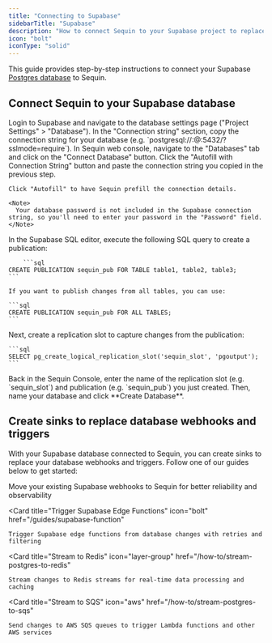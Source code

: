 ```yaml
---
title: "Connecting to Supabase"
sidebarTitle: "Supabase"
description: "How to connect Sequin to your Supabase project to replace webhooks and trigger edge functions."
icon: "bolt"
iconType: "solid"
---
```


This guide provides step-by-step instructions to connect your Supabase [Postgres database](https://supabase.com/docs/guides/database) to Sequin.

## Connect Sequin to your Supabase database

<Steps titleSize="h3">
  <Step title="Get your database connection details">
    Login to Supabase and navigate to the database settings page ("Project Settings" > "Database").
  </Step>
  <Step title="Copy your database connection details">
    In the "Connection string" section, copy the connection string for your database (e.g. `postgresql://<username>:<password>@<host>:5432/<database>?sslmode=require`).
  </Step>
  <Step title="Enter the connection details in Sequin">
    In Sequin web console, navigate to the "Databases" tab and click on the "Connect Database" button. Click the "Autofill with Connection String" button and paste the connection string you copied in the previous step.

    Click "Autofill" to have Sequin prefill the connection details.

    <Note>
      Your database password is not included in the Supabase connection string, so you'll need to enter your password in the "Password" field.
    </Note>
  </Step>
  <Step title="Create a publication">
    In the Supabase SQL editor, execute the following SQL query to create a publication:

        ```sql
    CREATE PUBLICATION sequin_pub FOR TABLE table1, table2, table3;
    ```

    If you want to publish changes from all tables, you can use:

    ```sql
    CREATE PUBLICATION sequin_pub FOR ALL TABLES;
    ```
  </Step>
  <Step title="Create a replication slot">
    Next, create a replication slot to capture changes from the publication:

    ```sql
    SELECT pg_create_logical_replication_slot('sequin_slot', 'pgoutput');
    ```
  </Step>

  <Step title="Enter the replication slot details in Sequin">
    Back in the Sequin Console, enter the name of the replication slot (e.g. `sequin_slot`) and publication (e.g. `sequin_pub`) you just created. Then, name your database and click **Create Database**.
  </Step>
</Steps>

## Create sinks to replace database webhooks and triggers

With your Supabase database connected to Sequin, you can create sinks to replace your database webhooks and triggers. Follow one of our guides below to get started:

<CardGroup cols={2}>
  <Card
    title="Migrate Supabase Webhooks"
    icon="bolt"
    href="/guides/supabase-webhooks"
  >
    Move your existing Supabase webhooks to Sequin for better reliability and observability
  </Card>

  <Card
    title="Trigger Supabase Edge Functions"
    icon="bolt"
    href="/guides/supabase-function"
  >
    Trigger Supabase edge functions from database changes with retries and filtering
  </Card>

  <Card
    title="Stream to Redis"
    icon="layer-group"
    href="/how-to/stream-postgres-to-redis"
  >
    Stream changes to Redis streams for real-time data processing and caching
  </Card>

  <Card
    title="Stream to SQS"
    icon="aws"
    href="/how-to/stream-postgres-to-sqs"
  >
    Send changes to AWS SQS queues to trigger Lambda functions and other AWS services
  </Card>
</CardGroup>